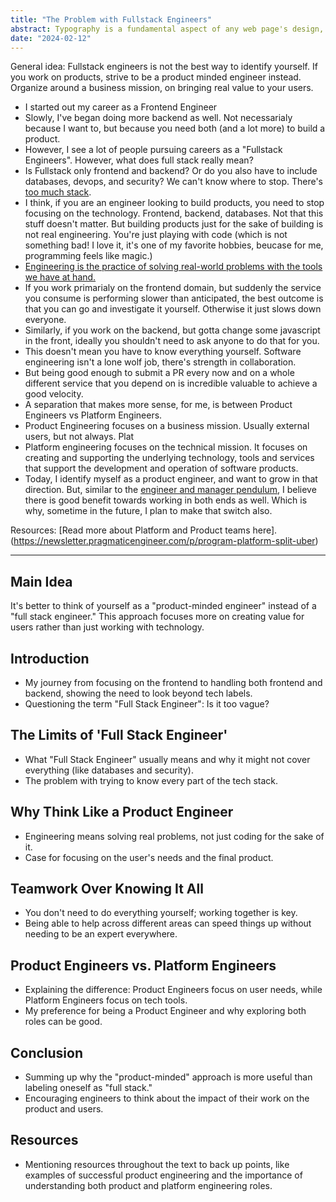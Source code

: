 ```yaml
---
title: "The Problem with Fullstack Engineers"
abstract: Typography is a fundamental aspect of any web page's design, shaping not only readability but also a site's overall personality. At the heart of this process is the CSS font-size property - a simple, yet incredibly versatile, tool that influences the visual hierarchy of our content.
date: "2024-02-12"
---
```


General idea: Fullstack engineers is not the best way to identify yourself. If you work on products, strive to be a product minded engineer instead. Organize around a business mission, on bringing real value to your users.

- I started out my career as a Frontend Engineer
- Slowly, I've began doing more backend as well. Not necessarialy because I want to, but because you need both (and a lot more) to build a product.
- However, I see a lot of people pursuing careers as a "Fullstack Engineers". However, what does full stack really mean?
- Is Fullstack only frontend and backend? Or do you also have to include databases, devops, and security? We can't know where to stop. There's [too much stack](https://twitter.com/mipsytipsy/status/1659610352588562433).
- I think, if you are an engineer looking to build products, you need to stop focusing on the technology. Frontend, backend, databases. Not that this stuff doesn't matter. But building products just for the sake of building is not real engineering. You're just playing with code (which is not something bad! I love it, it's one of my favorite hobbies, beucase for me, programming feels like magic.)
- [Engineering is the practice of solving real-world problems with the tools we have at hand.](https://en.wikipedia.org/wiki/Engineering)
- If you work primarialy on the frontend domain, but suddenly the service you consume is performing slower than anticipated, the best outcome is that you can go and investigate it yourself. Otherwise it just slows down everyone.
- Similarly, if you work on the backend, but gotta change some javascript in the front, ideally you shouldn't need to ask anyone to do that for you.
- This doesn't mean you have to know everything yourself. Software engineering isn't a lone wolf job, there's strength in collaboration.
- But being good enough to submit a PR every now and on a whole different service that you depend on is incredible valuable to achieve a good velocity.
- A separation that makes more sense, for me, is between Product Engineers vs Platform Engineers.
- Product Engineering focuses on a business mission. Usually external users, but not always. Plat
- Platform engineering focuses on the technical mission. It focuses on creating and supporting the underlying technology, tools and services that support the development and operation of software products.
- Today, I identify myself as a product engineer, and want to grow in that direction. But, similar to the [engineer and manager pendulum](https://charity.wtf/2017/05/11/the-engineer-manager-pendulum/), I believe there is good benefit towards working in both ends as well. Which is why, sometime in the future, I plan to make that switch also.

Resources:
[Read more about Platform and Product teams here].(https://newsletter.pragmaticengineer.com/p/program-platform-split-uber)

---

## Main Idea
It's better to think of yourself as a "product-minded engineer" instead of a "full stack engineer." This approach focuses more on creating value for users rather than just working with technology.

## Introduction
- My journey from focusing on the frontend to handling both frontend and backend, showing the need to look beyond tech labels.
- Questioning the term "Full Stack Engineer": Is it too vague?

## The Limits of 'Full Stack Engineer'
- What "Full Stack Engineer" usually means and why it might not cover everything (like databases and security).
- The problem with trying to know every part of the tech stack.

## Why Think Like a Product Engineer
- Engineering means solving real problems, not just coding for the sake of it.
- Case for focusing on the user's needs and the final product.

## Teamwork Over Knowing It All
- You don't need to do everything yourself; working together is key.
- Being able to help across different areas can speed things up without needing to be an expert everywhere.

## Product Engineers vs. Platform Engineers
- Explaining the difference: Product Engineers focus on user needs, while Platform Engineers focus on tech tools.
- My preference for being a Product Engineer and why exploring both roles can be good.

## Conclusion
- Summing up why the "product-minded" approach is more useful than labeling oneself as "full stack."
- Encouraging engineers to think about the impact of their work on the product and users.

## Resources
- Mentioning resources throughout the text to back up points, like examples of successful product engineering and the importance of understanding both product and platform engineering roles.
